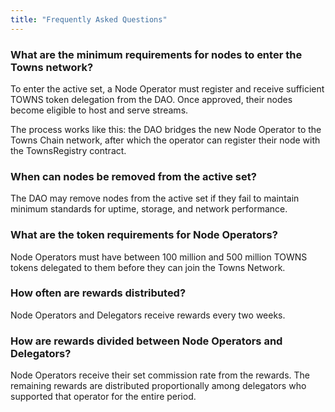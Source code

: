```yaml
---
title: "Frequently Asked Questions"
---
```


### **What are the minimum requirements for nodes to enter the Towns network?**

To enter the active set, a Node Operator must register and receive sufficient TOWNS token delegation from the DAO. Once approved, their nodes become eligible to host and serve streams.

The process works like this: the DAO bridges the new Node Operator to the Towns Chain network, after which the operator can register their node with the TownsRegistry contract.

### **When can nodes be removed from the active set?**

The DAO may remove nodes from the active set if they fail to maintain minimum standards for uptime, storage, and network performance.

### **What are the token requirements for Node Operators?**

Node Operators must have between 100 million and 500 million TOWNS tokens delegated to them before they can join the Towns Network.

### **How often are rewards distributed?**

Node Operators and Delegators receive rewards every two weeks.

### **How are rewards divided between Node Operators and Delegators?**

Node Operators receive their set commission rate from the rewards. The remaining rewards are distributed proportionally among delegators who supported that operator for the entire period.